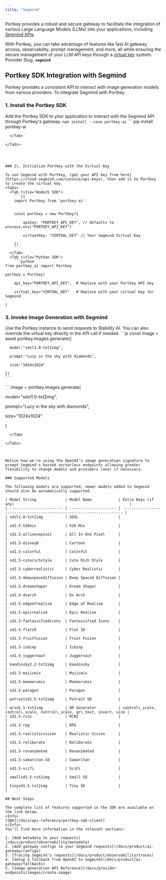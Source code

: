 ```yaml
---
title: "Segmind"
---
```


Portkey provides a robust and secure gateway to facilitate the integration of various Large Language Models (LLMs) into your applications, including [Segmind APIs](https://docs.segmind.com/).

With Portkey, you can take advantage of features like fast AI gateway access, observability, prompt management, and more, all while ensuring the secure management of your LLM API keys through a [virtual key](/docs/product/ai-gateway/virtual-keys) system.
<Note>
Provider Slug. **`segmind`**
</Note>
## Portkey SDK Integration with Segmind

Portkey provides a consistent API to interact with image generation models from various providers. To integrate Segmind with Portkey:

### 1\. Install the Portkey SDK

Add the Portkey SDK to your application to interact with the Segmind API through Portkey's gateway.
<Tabs>
  <Tab title="NodeJS SDK">
    ```
    npm install --save portkey-ai
    ```
  </Tab>
  <Tab title="Python SDK">
    ```
pip install portkey-ai
```
  </Tab>

</Tabs>




### 2\. Initialize Portkey with the Virtual Key

To use Segmind with Portkey, [get your API key from here](https://cloud.segmind.com/console/api-keys), then add it to Portkey to create the virtual key.
<Tabs>
  <Tab title="NodeJS SDK">
    ```js
    import Portkey from 'portkey-ai'


    const portkey = new Portkey({

        apiKey: "PORTKEY_API_KEY", // defaults to process.env["PORTKEY_API_KEY"]

        virtualKey: "VIRTUAL_KEY" // Your Segmind Virtual Key

    })
    ```
  </Tab>
  <Tab title="Python SDK">
    ```python
from portkey_ai import Portkey

portkey = Portkey(

    api_key="PORTKEY_API_KEY",  # Replace with your Portkey API key

    virtual_key="VIRTUAL_KEY"   # Replace with your virtual key for Segmind

)
```
  </Tab>

</Tabs>



### **3\. Invoke Image Generation with** Segmind

Use the Portkey instance to send requests to Stability AI. You can also override the virtual key directly in the API call if needed.
<Tabs>
  <Tab title="NodeJS SDK">
    ```js
    const image = await portkey.images.generate({

      model:"sdxl1.0-txt2img",

      prompt:"Lucy in the sky with diamonds",

      size:"1024x1024"

    })
    ```
  </Tab>
  <Tab title="Python SDK">
    ```
image = portkey.images.generate(

  model="sdxl1.0-txt2img",

  prompt="Lucy in the sky with diamonds",

  size="1024x1024"

)
```
  </Tab>

</Tabs>



Notice how we're using the OpenAI's image generation signature to prompt Segmind's hosted serverless endpoints allowing greater flexibility to change models and providers later if necessary.

### Supported Models

The following models are supported, newer models added to Segmind should also be automatically supported.

| Model String             | Model Name            | Extra Keys (if any)                                                    |
| ------------------------ | --------------------- | ---------------------------------------------------------------------- |
| sdxl1.0-txt2img          | SDXL                  |                                                                        |
| sd1.5-526mix             | 526 Mix               |                                                                        |
| sd1.5-allinonepixel      | All In One Pixel      |                                                                        |
| sd1.5-disneyB            | Cartoon               |                                                                        |
| sd1.5-colorful           | Colorful              |                                                                        |
| sd1.5-cuterichstyle      | Cute Rich Style       |                                                                        |
| sd1.5-cyberrealistic     | Cyber Realistic       |                                                                        |
| sd1.5-deepspacediffusion | Deep Spaced Diffusion |                                                                        |
| sd1.5-dreamshaper        | Dream Shaper          |                                                                        |
| sd1.5-dvarch             | Dv Arch               |                                                                        |
| sd1.5-edgeofrealism      | Edge of Realism       |                                                                        |
| sd1.5-epicrealism        | Epic Realism          |                                                                        |
| sd1.5-fantassifiedicons  | Fantassified Icons    |                                                                        |
| sd1.5-flat2d             | Flat 2D               |                                                                        |
| sd1.5-fruitfusion        | Fruit Fusion          |                                                                        |
| sd1.5-icbinp             | Icbinp                |                                                                        |
| sd1.5-juggernaut         | Juggernaut            |                                                                        |
| kandinsky2.2-txt2img     | Kandinsky             |                                                                        |
| sd1.5-majicmix           | Majicmix              |                                                                        |
| sd1.5-manmarumix         | Manmarumix            |                                                                        |
| sd1.5-paragon            | Paragon               |                                                                        |
| potraitsd1.5-txt2img     | Potrait SD            |                                                                        |
| qrsd1.5-txt2img          | QR Generator          | control\_scale, control\_scale, control\_scale, qr\_text, invert, size |
| sd1.5-rcnz               | RCNZ                  |                                                                        |
| sd1.5-rpg                | RPG                   |                                                                        |
| sd1.5-realisticvision    | Realistic Vision      |                                                                        |
| sd1.5-reliberate         | Reliberate            |                                                                        |
| sd1.5-revanimated        | Revanimated           |                                                                        |
| sd1.5-samaritan-3d       | Samaritan             |                                                                        |
| sd1.5-scifi              | SciFi                 |                                                                        |
| smallsd1.5-txt2img       | Small SD              |                                                                        |
| tinysd1.5-txt2img        | Tiny SD               |                                                                        |

## Next Steps

The complete list of features supported in the SDK are available on the link below.
<Info>
[SDK](/docs/api-reference/portkey-sdk-client)
</Info>
You'll find more information in the relevant sections:

1. [Add metadata to your requests](/docs/product/observability/metadata)
2. [Add gateway configs to your Segmind requests](/docs/product/ai-gateway/configs)
3. [Tracing Segmind's requests](/docs/product/observability/traces)
4. [Setup a fallback from OpenAI to Segmind](/docs/product/ai-gateway/fallbacks)
5. [Image generation API Reference](/docs/provider-endpoints/images/create-image)
